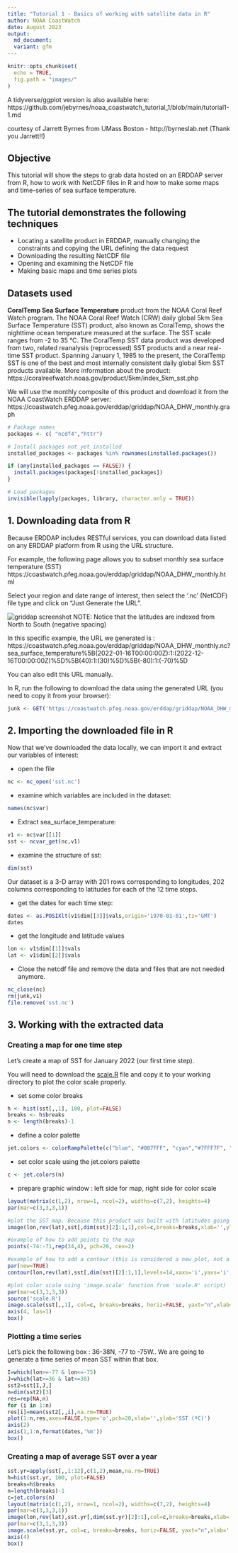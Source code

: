 ```yaml
---
title: "Tutorial 1 - Basics of working with satellite data in R"
author: NOAA CoastWatch
date: August 2023
output:
  md_document:
  variant: gfm
---
```


```r
knitr::opts_chunk$set(
  echo = TRUE,
  fig.path = "images/"
)
```


A tidyverse/ggplot version is also available here: https://github.com/jebyrnes/noaa_coastwatch_tutorial_1/blob/main/tutorial1-1.md

courtesy of Jarrett Byrnes from UMass Boston - http://byrneslab.net   (Thank you Jarrett!!)

## Objective

This tutorial will show the steps to grab data hosted on an ERDDAP server from R, how to work with NetCDF files in R and how to make some maps and time-series of sea surface temperature.

## The tutorial demonstrates the following techniques
- Locating a satellite product in ERDDAP, manually changing the constraints and copying the URL defining the data request
- Downloading the resulting NetCDF file
- Opening and examining the NetCDF file
- Making basic maps and time series plots

## Datasets used

**CoralTemp Sea Surface Temperature** product from the NOAA Coral Reef Watch program. The NOAA Coral Reef Watch (CRW) daily global 5km Sea Surface Temperature (SST) product, also known as CoralTemp, shows the nighttime ocean temperature measured at the surface. The SST scale ranges from -2 to 35 °C. The CoralTemp SST data product was developed from two, related reanalysis (reprocessed) SST products and a near real-time SST product. Spanning January 1, 1985 to the present, the CoralTemp SST is one of the best and most internally consistent daily global 5km SST products available. More information about the product: https://coralreefwatch.noaa.gov/product/5km/index_5km_sst.php

We will use the monthly composite of this product and download it from the NOAA CoastWatch ERDDAP server: https://coastwatch.pfeg.noaa.gov/erddap/griddap/NOAA_DHW_monthly.graph


```r

# Package names
packages <- c( "ncdf4","httr")

# Install packages not yet installed
installed_packages <- packages %in% rownames(installed.packages())

if (any(installed_packages == FALSE)) {
  install.packages(packages[!installed_packages])
}

# Load packages 
invisible(lapply(packages, library, character.only = TRUE))


```

## 1. Downloading data from R

Because ERDDAP includes RESTful services, you can download data listed on any ERDDAP platform from R using the URL structure.

For example, the following page allows you to subset monthly sea surface temperature (SST) https://coastwatch.pfeg.noaa.gov/erddap/griddap/NOAA_DHW_monthly.html

Select your region and date range of interest, then select the '.nc' (NetCDF) file type and click on "Just Generate the URL".

![griddap screenshot](../images/erddap.png)
NOTE: Notice that the latitudes are indexed from North to South (negative spacing) 

In this specific example, the URL we generated is : https://coastwatch.pfeg.noaa.gov/erddap/griddap/NOAA_DHW_monthly.nc?sea_surface_temperature%5B(2022-01-16T00:00:00Z):1:(2022-12-16T00:00:00Z)%5D%5B(40):1:(30)%5D%5B(-80):1:(-70)%5D

You can also edit this URL manually.

In R, run the following to download the data using the generated URL (you need to copy it from your browser):

```r

junk <- GET('https://coastwatch.pfeg.noaa.gov/erddap/griddap/NOAA_DHW_monthly.nc?sea_surface_temperature%5B(2022-01-16T00:00:00Z):1:(2022-12-16T00:00:00Z)%5D%5B(40):1:(30)%5D%5B(-80):1:(-70)%5D', write_disk("sst.nc", overwrite=TRUE))

```

## 2. Importing the downloaded file in R

Now that we've downloaded the data locally, we can import it and extract our variables of interest:

* open the file

```r

nc <- nc_open('sst.nc')

```

* examine which variables are included in the dataset:

```r
names(nc$var)

```


* Extract sea_surface_temperature:


```r
v1 <- nc$var[[1]]
sst <- ncvar_get(nc,v1)

```


* examine the structure of sst:


```r
dim(sst)

```

Our dataset is a 3-D array with 201 rows corresponding to longitudes, 202 columns corresponding to latitudes for each of the 12 time steps.

* get the dates for each time step:

```r
dates <- as.POSIXlt(v1$dim[[3]]$vals,origin='1970-01-01',tz='GMT')
dates

```


* get the longitude and latitude values

```r
lon <- v1$dim[[1]]$vals
lat <- v1$dim[[2]]$vals

```


* Close the netcdf file and remove the data and files that are not needed anymore.

```r
nc_close(nc)
rm(junk,v1)
file.remove('sst.nc')

```

## 3. Working with the extracted data

### Creating a map for one time step

Let's create a map of SST for January 2022 (our first time step).

You will need to download the [scale.R](https://oceanwatch.pifsc.noaa.gov/files/scale.R) file and copy it to your working directory to plot the color scale properly.


* set some color breaks

```r
h <- hist(sst[,,1], 100, plot=FALSE)
breaks <- h$breaks
n <- length(breaks)-1

```

* define a color palette

```r
jet.colors <- colorRampPalette(c("blue", "#007FFF", "cyan","#7FFF7F", "yellow", "#FF7F00", "red", "#7F0000"))

```

* set color scale using the jet.colors palette

```r
c <- jet.colors(n)

```

* prepare graphic window : left side for map, right side for color scale

```r
layout(matrix(c(1,2), nrow=1, ncol=2), widths=c(7,2), heights=4)
par(mar=c(3,3,3,1))

#plot the SST map. Because this product was built with latitudes going from North to South, we need to reverse the lat vector because the 'image' function needs increasing values for the coordinates. We also need to flip the sst matrix along the 2d dimension so it plots correctly
image(lon,rev(lat),sst[,dim(sst)[2]:1,1],col=c,breaks=breaks,xlab='',ylab='',axes=TRUE,xaxs='i',yaxs='i',asp=1, main=paste("Monthly SST", dates[1]))

#example of how to add points to the map
points(-74:-71,rep(34,4), pch=20, cex=2)

#example of how to add a contour (this is considered a new plot, not a feature, so you need to use par(new=TRUE)) to overlay it on top of the SST map
par(new=TRUE)
contour(lon,rev(lat),sst[,dim(sst)[2]:1,1],levels=14,xaxs='i',yaxs='i',labcex=0.8,vfont = c("sans serif", "bold"),axes=FALSE,asp=1)

#plot color scale using 'image.scale' function from 'scale.R' script)
par(mar=c(3,1,3,3))
source('scale.R')
image.scale(sst[,,1], col=c, breaks=breaks, horiz=FALSE, yaxt="n",xlab='',ylab='',main='SST')
axis(4, las=1)
box()
```



### Plotting a time series

Let's pick the following box : 36-38N, -77 to -75W.. We are going to generate a time series of mean SST within that box. 

```r
I=which(lon>=-77 & lon<=-75)
J=which(lat>=36 & lat<=38)
sst2=sst[I,J,]
n=dim(sst2)[3]
res=rep(NA,n)
for (i in 1:n)
res[i]=mean(sst2[,,i],na.rm=TRUE)
plot(1:n,res,axes=FALSE,type='o',pch=20,xlab='',ylab='SST (ºC)')
axis(2)
axis(1,1:n,format(dates,'%m'))
box()

```


### Creating a map of average SST over a year


```r
sst.yr=apply(sst[,,1:12],c(1,2),mean,na.rm=TRUE)
h=hist(sst.yr, 100, plot=FALSE)
breaks=h$breaks
n=length(breaks)-1
c=jet.colors(n)
layout(matrix(c(1,2), nrow=1, ncol=2), widths=c(7,2), heights=4)
par(mar=c(3,3,3,1))
image(lon,rev(lat),sst.yr[,dim(sst.yr)[2]:1],col=c,breaks=breaks,xlab='',ylab='',axes=TRUE,xaxs='i',yaxs='i',asp=1,main=paste("Mean SST", format(dates[1],'%Y/%m/%d'),' - ',format(dates[12],'%Y/%m/%d')))
par(mar=c(3,1,3,3))
image.scale(sst.yr, col=c, breaks=breaks, horiz=FALSE, yaxt="n",xlab='',ylab='',main='SST')
axis(4)
box()

```
